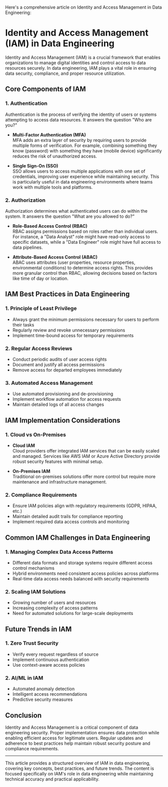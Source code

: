 Here's a comprehensive article on Identity and Access Management in Data Engineering:

# Identity and Access Management (IAM) in Data Engineering

Identity and Access Management (IAM) is a crucial framework that enables organizations to manage digital identities and control access to data resources securely. In data engineering, IAM plays a vital role in ensuring data security, compliance, and proper resource utilization.

## Core Components of IAM

### 1. Authentication
Authentication is the process of verifying the identity of users or systems attempting to access data resources. It answers the question "Who are you?"

* **Multi-Factor Authentication (MFA)**  
MFA adds an extra layer of security by requiring users to provide multiple forms of verification. For example, combining something they know (password) with something they have (mobile device) significantly reduces the risk of unauthorized access.

* **Single Sign-On (SSO)**  
SSO allows users to access multiple applications with one set of credentials, improving user experience while maintaining security. This is particularly useful in data engineering environments where teams work with multiple tools and platforms.

### 2. Authorization
Authorization determines what authenticated users can do within the system. It answers the question "What are you allowed to do?"

* **Role-Based Access Control (RBAC)**  
RBAC assigns permissions based on roles rather than individual users. For instance, a "Data Analyst" role might have read-only access to specific datasets, while a "Data Engineer" role might have full access to data pipelines.

* **Attribute-Based Access Control (ABAC)**  
ABAC uses attributes (user properties, resource properties, environmental conditions) to determine access rights. This provides more granular control than RBAC, allowing decisions based on factors like time of day or location.

## IAM Best Practices in Data Engineering

### 1. Principle of Least Privilege
* Always grant the minimum permissions necessary for users to perform their tasks
* Regularly review and revoke unnecessary permissions
* Implement time-bound access for temporary requirements

### 2. Regular Access Reviews
* Conduct periodic audits of user access rights
* Document and justify all access permissions
* Remove access for departed employees immediately

### 3. Automated Access Management
* Use automated provisioning and de-provisioning
* Implement workflow automation for access requests
* Maintain detailed logs of all access changes

## IAM Implementation Considerations

### 1. Cloud vs On-Premises
* **Cloud IAM**  
Cloud providers offer integrated IAM services that can be easily scaled and managed. Services like AWS IAM or Azure Active Directory provide robust security features with minimal setup.

* **On-Premises IAM**  
Traditional on-premises solutions offer more control but require more maintenance and infrastructure management.

### 2. Compliance Requirements
* Ensure IAM policies align with regulatory requirements (GDPR, HIPAA, etc.)
* Maintain detailed audit trails for compliance reporting
* Implement required data access controls and monitoring

## Common IAM Challenges in Data Engineering

### 1. Managing Complex Data Access Patterns
* Different data formats and storage systems require different access control mechanisms
* Hybrid environments need consistent access policies across platforms
* Real-time data access needs balanced with security requirements

### 2. Scaling IAM Solutions
* Growing number of users and resources
* Increasing complexity of access patterns
* Need for automated solutions for large-scale deployments

## Future Trends in IAM

### 1. Zero Trust Security
* Verify every request regardless of source
* Implement continuous authentication
* Use context-aware access policies

### 2. AI/ML in IAM
* Automated anomaly detection
* Intelligent access recommendations
* Predictive security measures

## Conclusion

Identity and Access Management is a critical component of data engineering security. Proper implementation ensures data protection while enabling efficient access for legitimate users. Regular updates and adherence to best practices help maintain robust security posture and compliance requirements.

---

This article provides a structured overview of IAM in data engineering, covering key concepts, best practices, and future trends. The content is focused specifically on IAM's role in data engineering while maintaining technical accuracy and practical applicability.